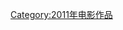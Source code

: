 {{Year by category
| m = 2
| c = 0
| d = 1
| y = 1
| cat = 3D電影
| sortkey = 3D Films
| in = 
| parent = 各年3D電影
| subcat = 2010年代3D電影
}}

[[Category:2011年电影作品|Category:2011年电影作品]]